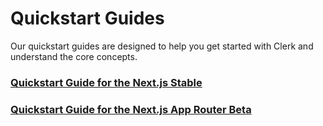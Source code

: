 # Quickstart Guides

Our quickstart guides are designed to help you get started with Clerk and understand the core concepts. 

### [Quickstart Guide for the Next.js Stable](/quickstarts/next/next)
### [Quickstart Guide for the Next.js App Router Beta](/quickstarts/next/next-beta)